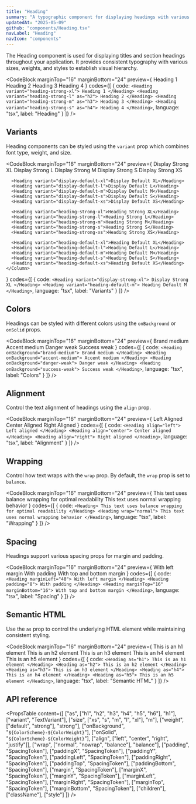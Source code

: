 ```yaml
---
title: "Heading"
summary: "A typographic component for displaying headings with various sizes, weights, and styles."
updatedAt: "2025-05-09"
github: "components/Heading.tsx"
navLabel: "Heading"
navIcon: "components"
---
```


The Heading component is used for displaying titles and section headings throughout your application. It provides consistent typography with various sizes, weights, and styles to establish visual hierarchy.

<CodeBlock
  marginTop="16"
  marginBottom="24"
  preview={
    <Column gap="16" fillWidth>
      <Heading variant="heading-strong-xl">Heading 1</Heading>
      <Heading variant="heading-strong-l">Heading 2</Heading>
      <Heading variant="heading-strong-m">Heading 3</Heading>
      <Heading variant="heading-strong-s">Heading 4</Heading>
    </Column>
  }
  codes={[
    {
      code:
`<Heading variant="heading-strong-xl">
    Heading 1
</Heading>
<Heading variant="heading-strong-l" as="h2">
    Heading 2
</Heading>
<Heading variant="heading-strong-m" as="h3">
    Heading 3
</Heading>
<Heading variant="heading-strong-s" as="h4">
    Heading 4
</Heading>`,
      language: "tsx",
      label: "Heading"
    }
  ]}
/>

## Variants

Heading components can be styled using the `variant` prop which combines font type, weight, and size.

<CodeBlock
  marginTop="16"
  marginBottom="24"
  preview={
    <Column gap="16">
      <Heading variant="display-strong-xl">Display Strong XL</Heading>
      <Heading variant="display-strong-l">Display Strong L</Heading>
      <Heading variant="display-strong-m">Display Strong M</Heading>
      <Heading variant="display-strong-s">Display Strong S</Heading>
      <Heading variant="display-strong-xs">Display Strong XS</Heading>

      <Heading variant="display-default-xl">Display Default XL</Heading>
      <Heading variant="display-default-l">Display Default L</Heading>
      <Heading variant="display-default-m">Display Default M</Heading>
      <Heading variant="display-default-s">Display Default S</Heading>
      <Heading variant="display-default-xs">Display Default XS</Heading>

      <Heading variant="heading-strong-xl">Heading Strong XL</Heading>
      <Heading variant="heading-strong-l">Heading Strong L</Heading>
      <Heading variant="heading-strong-m">Heading Strong M</Heading>
      <Heading variant="heading-strong-s">Heading Strong S</Heading>
      <Heading variant="heading-strong-xs">Heading Strong XS</Heading>

      <Heading variant="heading-default-xl">Heading Default XL</Heading>
      <Heading variant="heading-default-l">Heading Default L</Heading>
      <Heading variant="heading-default-m">Heading Default M</Heading>
      <Heading variant="heading-default-s">Heading Default S</Heading>
      <Heading variant="heading-default-xs">Heading Default XS</Heading>
    </Column>
  }
  codes={[
    {
      code:
`<Heading variant="display-strong-xl">
    Display Strong XL
</Heading>
<Heading variant="heading-default-m">
    Heading Default M
</Heading>`,
      language: "tsx",
      label: "Variants"
    }
  ]}
/>

## Colors

Headings can be styled with different colors using the `onBackground` or `onSolid` props.

<CodeBlock
  marginTop="16"
  marginBottom="24"
  preview={
    <Column gap="16" fillWidth>
      <Heading onBackground="brand-medium">Brand medium</Heading>
      <Heading onBackground="accent-medium">Accent medium</Heading>
      <Heading onBackground="danger-weak">Danger weak</Heading>
      <Heading onBackground="success-weak">Success weak</Heading>
    </Column>
  }
  codes={[
    {
      code:
`<Heading onBackground="brand-medium">
    Brand medium
</Heading>
<Heading onBackground="accent-medium">
    Accent medium
</Heading>
<Heading onBackground="danger-weak">
    Danger weak
</Heading>
<Heading onBackground="success-weak">
    Success weak
</Heading>`,
      language: "tsx",
      label: "Colors"
    }
  ]}
/>

## Alignment

Control the text alignment of headings using the `align` prop.

<CodeBlock
  marginTop="16"
  marginBottom="24"
  preview={
    <Column gap="16" fillWidth>
      <Heading align="left">Left Aligned</Heading>
      <Heading align="center">Center Aligned</Heading>
      <Heading align="right">Right Aligned</Heading>
    </Column>
  }
  codes={[
    {
      code:
`<Heading align="left">
    Left aligned
</Heading>
<Heading align="center">
    Center aligned
</Heading>
<Heading align="right">
    Right aligned
</Heading>`,
      language: "tsx",
      label: "Alignment"
    }
  ]}
/>

## Wrapping

Control how text wraps with the `wrap` prop. By default, the `wrap` prop is set to `balance`.

<CodeBlock
  marginTop="16"
  marginBottom="24"
  preview={
    <Column gap="16" maxWidth={32}>
      <Heading>This text uses balance wrapping for optimal readability</Heading>
      <Heading wrap="normal">This text uses normal wrapping behavior</Heading>
    </Column>
  }
  codes={[
    {
      code:
`<Heading>
    This text uses balance wrapping for optimal readability
</Heading>
<Heading wrap="normal">
    This text uses normal wrapping behavior
</Heading>`,
      language: "tsx",
      label: "Wrapping"
    }
  ]}
/>

## Spacing

Headings support various spacing props for margin and padding.

<CodeBlock
  marginTop="16"
  marginBottom="24"
  preview={
    <Column gap="16" fillWidth>
      <Heading marginLeft="40">
          With left margin
      </Heading>
      <Heading padding="8">
          With padding
      </Heading>
      <Heading marginTop="16" marginBottom="16">
          With top and bottom margin
      </Heading>
    </Column>
  }
  codes={[
    {
      code:
`<Heading marginLeft="40">
    With left margin
</Heading>
<Heading padding="8">
    With padding
</Heading>
<Heading marginTop="16" marginBottom="16">
    With top and bottom margin
</Heading>`,
      language: "tsx",
      label: "Spacing"
    }
  ]}
/>

## Semantic HTML

Use the `as` prop to control the underlying HTML element while maintaining consistent styling.

<CodeBlock
  marginTop="16"
  marginBottom="24"
  preview={
    <Column gap="16" fillWidth>
      <Heading variant="heading-strong-xl">This is an h1 element</Heading>
      <Heading variant="heading-strong-l">This is an h2 element</Heading>
      <Heading variant="heading-strong-m">This is an h3 element</Heading>
      <Heading variant="heading-strong-s">This is an h4 element</Heading>
      <Heading variant="heading-strong-xs">This is an h5 element</Heading>
    </Column>
  }
  codes={[
    {
      code:
`<Heading as="h1">
    This is an h1 element
</Heading>
<Heading as="h2">
    This is an h2 element
</Heading>
<Heading as="h3">
    This is an h3 element
</Heading>
<Heading as="h4">
    This is an h4 element
</Heading>
<Heading as="h5">
    This is an h5 element
</Heading>`,
      language: "tsx",
      label: "Semantic HTML"
    }
  ]}
/>

## API reference

<PropsTable
  content={[
    ["as", ["h1", "h2", "h3", "h4", "h5", "h6"], "h1"],
    ["variant", "TextVariant"],
    ["size", ["xs", "s", "m", "l", "xl"], "m"],
    ["weight", ["default", "strong"], "strong"],
    ["onBackground", "`${ColorScheme}-${ColorWeight}`"],
    ["onSolid", "`${ColorScheme}-${ColorWeight}`"],
    ["align", ["left", "center", "right", "justify"]],
    ["wrap", ["normal", "nowrap", "balance"], "balance"],
    ["padding", "SpacingToken"],
    ["paddingX", "SpacingToken"],
    ["paddingY", "SpacingToken"],
    ["paddingLeft", "SpacingToken"],
    ["paddingRight", "SpacingToken"],
    ["paddingTop", "SpacingToken"],
    ["paddingBottom", "SpacingToken"],
    ["margin", "SpacingToken"],
    ["marginX", "SpacingToken"],
    ["marginY", "SpacingToken"],
    ["marginLeft", "SpacingToken"],
    ["marginRight", "SpacingToken"],
    ["marginTop", "SpacingToken"],
    ["marginBottom", "SpacingToken"],
    ["children"],
    ["className"],
    ["style"]
  ]}
/>